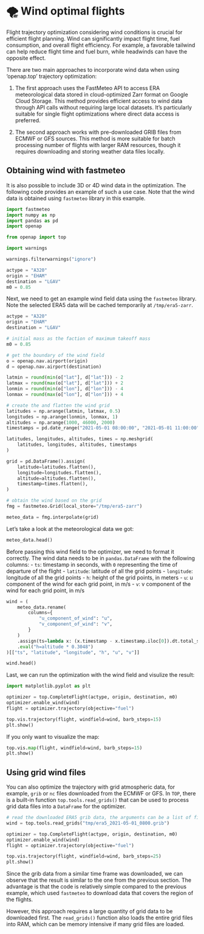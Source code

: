 # 🌪️ Wind optimal flights

Flight trajectory optimization considering wind conditions is crucial for efficient flight planning. Wind can significantly impact flight time, fuel consumption, and overall flight efficiency. For example, a favorable tailwind can help reduce flight time and fuel burn, while headwinds can have the opposite effect.

There are two main approaches to incorporate wind data when using 'openap.top' trajectory optimization:

1. The first approach uses the FastMeteo API to access ERA meteorological data stored in cloud-optimized Zarr format on Google Cloud Storage. This method provides efficient access to wind data through API calls without requiring large local datasets. It's particularly suitable for single flight optimizations where direct data access is preferred.

2. The second approach works with pre-downloaded GRIB files from ECMWF or GFS sources. This method is more suitable for batch processing number of flights with larger RAM resources, though it requires downloading and storing weather data files locally. 


## Obtaining wind with fastmeteo

It is also possible to include 3D or 4D wind data in the optimization. The following code provides an example of such a use case. Note that the wind data is obtained using `fastmeteo` library in this example.

```python
import fastmeteo
import numpy as np
import pandas as pd
import openap

from openap import top

import warnings

warnings.filterwarnings("ignore")
```


```python
actype = "A320"
origin = "EHAM"
destination = "LGAV"
m0 = 0.85 

```


Next, we need to get an example wind field data using the `fastmeteo` library. Note the selected ERA5 data will be cached temporarily at `/tmp/era5-zarr`.

```python

actype = "A320"
origin = "EHAM"
destination = "LGAV"

# initial mass as the faction of maximum takeoff mass
m0 = 0.85

# get the boundary of the wind field
o = openap.nav.airport(origin)
d = openap.nav.airport(destination)

latmin = round(min(o["lat"], d["lat"])) - 2
latmax = round(max(o["lat"], d["lat"])) + 2
lonmin = round(min(o["lon"], d["lon"])) - 4
lonmax = round(max(o["lon"], d["lon"])) + 4

# create the and flatten the wind grid
latitudes = np.arange(latmin, latmax, 0.5)
longitudes = np.arange(lonmin, lonmax, 1)
altitudes = np.arange(1000, 46000, 2000)
timestamps = pd.date_range("2021-05-01 08:00:00", "2021-05-01 11:00:00", freq="1H")

latitudes, longitudes, altitudes, times = np.meshgrid(
    latitudes, longitudes, altitudes, timestamps
)

grid = pd.DataFrame().assign(
    latitude=latitudes.flatten(),
    longitude=longitudes.flatten(),
    altitude=altitudes.flatten(),
    timestamp=times.flatten(),
)

# obtain the wind based on the grid
fmg = fastmeteo.Grid(local_store="/tmp/era5-zarr")

meteo_data = fmg.interpolate(grid)
```

Let's take a look at the meteorological data we got:

```python
meteo_data.head()
```

Before passing this wind field to the optimizer, we need to format it correctly. The wind data needs to be in `pandas.DataFrame` with the following columns:
- `ts`: timestamp in seconds, with `0` representing the time of departure of the flight
- `latitude`: latitude of all the grid points
- `longitude`: longitude of all the grid points
- `h`: height of the grid points, in meters
- `u`: u component of the wind for each grid point, in m/s
- `v`: v component of the wind for each grid point, in m/s


```python
wind = (
    meteo_data.rename(
        columns={
            "u_component_of_wind": "u",
            "v_component_of_wind": "v",
        }
    )
    .assign(ts=lambda x: (x.timestamp - x.timestamp.iloc[0]).dt.total_seconds())
    .eval("h=altitude * 0.3048")
)[["ts", "latitude", "longitude", "h", "u", "v"]]

wind.head()
```

Last, we can run the optimization with the wind field and visulize the result:

```python
import matplotlib.pyplot as plt

optimizer = top.CompleteFlight(actype, origin, destination, m0)
optimizer.enable_wind(wind)
flight = optimizer.trajectory(objective="fuel")

top.vis.trajectory(flight, windfield=wind, barb_steps=15)
plt.show()
```

If you only want to visualize the map:

```python
top.vis.map(flight, windfield=wind, barb_steps=15)
plt.show()
```


## Using grid wind files

You can also optimize the trajectory with grid atmospheric data, for example, `grib` or `nc` files downloaded from the ECMWF or GFS. In `TOP`, there is a built-in function `top.tools.read_grids()` that can be used to process grid data files into a `DataFrame` for the optimizer.

```python

# read the downloaded ERA5 grib data, the arguments can be a list of files.
wind = top.tools.read_grids("tmp/era5_2021-05-01_0800.grib")

optimizer = top.CompleteFlight(actype, origin, destination, m0)
optimizer.enable_wind(wind)
flight = optimizer.trajectory(objective="fuel")

top.vis.trajectory(flight, windfield=wind, barb_steps=25)
plt.show()

```

Since the grib data from a similar time frame was downloaded, we can observe that the result is similar to the one from the previous section. The advantage is that the code is relatively simple compared to the previous example, which used `fastmeteo` to download data that covers the region of the flights.

However, this approach requires a large quantity of grid data to be downloaded first. The `read_grids()` function also loads the entire grid files into RAM, which can be memory intensive if many grid files are loaded.

